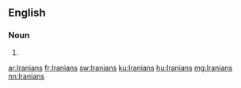 ==English==

===Noun===
{{head|en}}

# {{plural of|Iranian}}

[[ar:Iranians]]
[[fr:Iranians]]
[[sw:Iranians]]
[[ku:Iranians]]
[[hu:Iranians]]
[[mg:Iranians]]
[[nn:Iranians]]